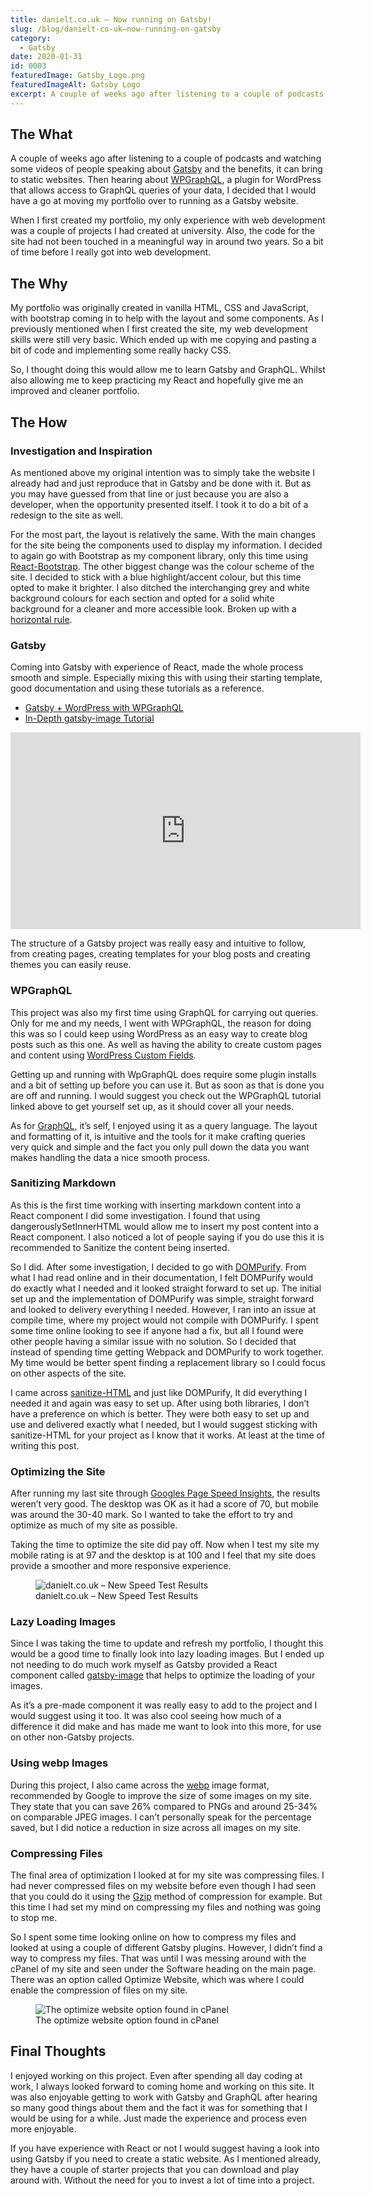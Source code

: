 ```yaml
---
title: danielt.co.uk – Now running on Gatsby!
slug: /blog/danielt-co-uk–now-running-on-gatsby
category:
  - Gatsby
date: 2020-01-31
id: 0003
featuredImage: Gatsby_Logo.png
featuredImageAlt: Gatsby Logo
excerpt: A couple of weeks ago after listening to a couple of podcasts and watching some videos of people speaking...
---
```


<h2>The What</h2>

A couple of weeks ago after listening to a couple of podcasts and watching some videos of people speaking about <a href="https://www.gatsbyjs.org/">Gatsby</a> and the benefits, it can bring to static websites. Then hearing about <a href="https://github.com/wp-graphql/wp-graphql">WPGraphQL</a>, a plugin for WordPress that allows access to GraphQL queries of your data, I decided that I would have a go at moving my portfolio over to running as a Gatsby website.

When I first created my portfolio, my only experience with web development was a couple of projects I had created at university. Also, the code for the site had not been touched in a meaningful way in around two years. So a bit of time before I really got into web development.

<h2>The Why</h2>

My portfolio was originally created in vanilla HTML, CSS and JavaScript, with bootstrap coming in to help with the layout and some components. As I previously mentioned when I first created the site, my web development skills were still very basic. Which ended up with me copying and pasting a bit of code and implementing some really hacky CSS.

So, I thought doing this would allow me to learn Gatsby and GraphQL. Whilst also allowing me to keep practicing my React and hopefully give me an improved and cleaner portfolio.

<h2>The How</h2>

<h3>Investigation and Inspiration</h3>

As mentioned above my original intention was to simply take the website I already had and just reproduce that in Gatsby and be done with it. But as you may have guessed from that line or just because you are also a developer, when the opportunity presented itself. I took it to do a bit of a redesign to the site as well.

For the most part, the layout is relatively the same. With the main changes for the site being the components used to display my information. I decided to again go with Bootstrap as my component library, only this time using <a href="https://react-bootstrap.github.io/">React-Bootstrap</a>. The other biggest change was the colour scheme of the site. I decided to stick with a blue highlight/accent colour, but this time opted to make it brighter. I also ditched the interchanging grey and white background colours for each section and opted for a solid white background for a cleaner and more accessible look. Broken up with a <a href="https://developer.mozilla.org/en-US/docs/Web/HTML/Element/hr">horizontal rule</a>.

<h3>Gatsby</h3>

Coming into Gatsby with experience of React, made the whole process smooth and simple. Especially mixing this with using their starting template, good documentation and using these tutorials as a reference.

<ul>
  <li>
    <a href="https://www.youtube.com/watch?v=DH7I1xRrbxs&t=3304s">
      Gatsby + WordPress with WPGraphQL
    </a>
  </li>
  <li>
    <a href="https://www.youtube.com/watch?v=wTQtTjovDa0&t=992s">
      In-Depth gatsby-image Tutorial
    </a>
  </li>
</ul>

<iframe
  width="560"
  height="315"
  src="https://www.youtube.com/embed/8t0vNu2fCCM"
  frameborder="0"
  allow="accelerometer; autoplay; encrypted-media; gyroscope; picture-in-picture"
  allowfullscreen
></iframe>

The structure of a Gatsby project was really easy and intuitive to follow, from creating pages, creating templates for your blog posts and creating themes you can easily reuse.

<h3>WPGraphQL</h3>

This project was also my first time using GraphQL for carrying out queries. Only for me and my needs, I went with WPGraphQL, the reason for doing this was so I could keep using WordPress as an easy way to create blog posts such as this one. As well as having the ability to create custom pages and content using <a href="https://wordpress.org/support/article/custom-fields/">WordPress Custom Fields</a>.

Getting up and running with WpGraphQL does require some plugin installs and a bit of setting up before you can use it. But as soon as that is done you are off and running. I would suggest you check out the WPGraphQL tutorial linked above to get yourself set up, as it should cover all your needs.

As for <a href="https://graphql.org/">GraphQL</a>, it’s self, I enjoyed using it as a query language. The layout and formatting of it, is intuitive and the tools for it make crafting queries very quick and simple and the fact you only pull down the data you want makes handling the data a nice smooth process.

<h3>Sanitizing Markdown</h3>

As this is the first time working with inserting markdown content into a React component I did some investigation. I found that using dangerouslySetInnerHTML would allow me to insert my post content into a React component. I also noticed a lot of people saying if you do use this it is recommended to Sanitize the content being inserted.

So I did. After some investigation, I decided to go with <a href="https://github.com/cure53/DOMPurify">DOMPurify</a>. From what I had read online and in their documentation, I felt DOMPurify would do exactly what I needed and it looked straight forward to set up. The initial set up and the implementation of DOMPurify was simple, straight forward and looked to delivery everything I needed. However, I ran into an issue at compile time, where my project would not compile with DOMPurify. I spent some time online looking to see if anyone had a fix, but all I found were other people having a similar issue with no solution. So I decided that instead of spending time getting Webpack and DOMPurify to work together. My time would be better spent finding a replacement library so I could focus on other aspects of the site.

I came across <a href="https://github.com/apostrophecms/sanitize-html#readme">sanitize-HTML</a> and just like DOMPurify, It did everything I needed it and again was easy to set up. After using both libraries, I don’t have a preference on which is better. They were both easy to set up and use and delivered exactly what I needed, but I would suggest sticking with sanitize-HTML for your project as I know that it works. At least at the time of writing this post.

<h3>Optimizing the Site</h3>

After running my last site through <a href="https://developers.google.com/speed/pagespeed/insights/">Googles Page Speed Insights</a>, the results weren’t very good. The desktop was OK as it had a score of 70, but mobile was around the 30-40 mark. So I wanted to take the effort to try and optimize as much of my site as possible.

Taking the time to optimize the site did pay off. Now when I test my site my mobile rating is at 97 and the desktop is at 100 and I feel that my site does provide a smoother and more responsive experience.

<figure>
  <img
    src="GatsbyUpdateSpeedTest-1024x500.png"
    alt="danielt.co.uk – New Speed Test Results"
  />
  <figcaption>danielt.co.uk – New Speed Test Results</figcaption>
</figure>

<h3>Lazy Loading Images</h3>

Since I was taking the time to update and refresh my portfolio, I thought this would be a good time to finally look into lazy loading images. But I ended up not needing to do much work myself as Gatsby provided a React component called <a href="https://www.gatsbyjs.org/packages/gatsby-image/">gatsby-image</a> that helps to optimize the loading of your images.

As it’s a pre-made component it was really easy to add to the project and I would suggest using it too. It was also cool seeing how much of a difference it did make and has made me want to look into this more, for use on other non-Gatsby projects.

<h3>Using webp Images</h3>

During this project, I also came across the <a href="https://developers.google.com/speed/webp">webp</a> image format, recommended by Google to improve the size of some images on my site. They state that you can save 26% compared to PNGs and around 25-34% on comparable JPEG images. I can’t personally speak for the percentage saved, but I did notice a reduction in size across all images on my site.

<h3>Compressing Files</h3>

The final area of optimization I looked at for my site was compressing files. I had never compressed files on my website before even though I had seen that you could do it using the <a href="https://varvy.com/pagespeed/enable-compression.html#:~:targetText=Gzip%20is%20a%20method%20of,compression%20is%20a%20standard%20practice.">Gzip</a> method of compression for example. But this time I had set my mind on compressing my files and nothing was going to stop me.

So I spent some time looking online on how to compress my files and looked at using a couple of different Gatsby plugins. However, I didn’t find a way to compress my files. That was until I was messing around with the cPanel of my site and seen under the Software heading on the main page. There was an option called Optimize Website, which was where I could enable the compression of files on my site.

<figure>
  <img
    src="GatsbyUpdateOptimizeSite-1024x127.png"
    alt="The optimize website option found in cPanel "
  />
  <figcaption>The optimize website option found in cPanel </figcaption>
</figure>

<h2>Final Thoughts</h2>

I enjoyed working on this project. Even after spending all day coding at work, I always looked forward to coming home and working on this site. It was also enjoyable getting to work with Gatsby and GraphQL after hearing so many good things about them and the fact it was for something that I would be using for a while. Just made the experience and process even more enjoyable.

If you have experience with React or not I would suggest having a look into using Gatsby if you need to create a static website. As I mentioned already, they have a couple of starter projects that you can download and play around with. Without the need for you to invest a lot of time into a project.
